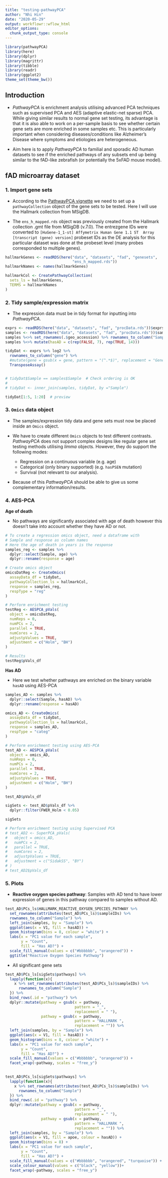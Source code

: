 ```yaml
---
title: "testing-pathwayPCA"
author: "Nhi Hin"
date: "2020-05-29"
output: workflowr::wflow_html
editor_options:
  chunk_output_type: console
---
```


```r
library(pathwayPCA)
library(here)
library(dplyr)
library(magrittr)
library(tibble)
library(readr)
library(ggplot2)
theme_set(theme_bw())
```


## Introduction

- *PathwayPCA* is enrichment analysis utilising advanced PCA techniques such 
as supervised PCA and AES (adaptive elastic-net sparse) PCA. While giving 
similar results to normal gene set testing, its advantage is that it is also 
able to work on a per-sample basis to see whether certain gene sets are 
more enriched in some samples etc. This is particularly important when 
considering diseases/conditions like Alzheimer's Disease where symptoms and 
etiologies are heterogeneous. 

- Aim here is to apply *PathwayPCA* to familial and sporadic AD human 
datasets to see if the enriched pathways of any subsets end up being 
similar to  the fAD-like zebrafish (or potentially the 5xFAD mouse model). 

## fAD microarray dataset 

### 1. Import gene sets

- According to the [PathwayPCA vignette](https://gabrielodom.github.io/pathwayPCA/articles/Supplement2-Importing_Data.html#overview) we need to set up a `pathwayCollection` object of the gene 
sets to be tested. Here I will use the Hallmark collection from MSigDB. 

- The `ens_h_mapped.rds` object was previously created from the Hallmark 
collection .gmt file from MSigDB (v.7.0). The entrezgene IDs were converted 
to `[HuGene-1_1-st] Affymetrix Human Gene 1.1 ST 
Array [transcript (gene) version]` probeset IDs as the DE analysis for 
this particular dataset was done at the probeset level (many probes 
corresponded to multiple genes). 

```r
hallmarkGenes <- readRDS(here("data", "datasets", "fad", "genesets",
                              "ens_h_mapped.rds"))
hallmarkNames <- names(hallmarkGenes)

hallmarkCol <- CreatePathwayCollection(
  sets_ls = hallmarkGenes,
  TERMS = hallmarkNames
)
```

### 2. Tidy sample/expression matrix

- The expression data must be in tidy format for inputting into 
*PathwayPCA*. 

```r
exprs <- readRDS(here("data", "datasets", "fad", "procData.rds"))$exprs
samples <- readRDS(here("data", "datasets", "fad", "procData.rds"))$samples
samples %<>% set_rownames(.$geo_accession) %>% rownames_to_column("Sample")
samples %<>% mutate(hasAD = c(rep(FALSE, 7), rep(TRUE, 14)))

tidyDat <- exprs %>% log2 %>%
  rownames_to_column("gene") %>% 
  #mutate(gene = gsub(x = gene, pattern = "(^.*$)", replacement = "Gene\\1")) %>%
  TransposeAssay()


# tidyDat$Sample == samples$Sample  # Check ordering is OK
# 
# tidyDat <- inner_join(samples, tidyDat, by ="Sample")

tidyDat[1:5, 1:20]  # preview
```

### 3. `Omics` data object

- The samples/expression tidy data and gene sets must now be placed inside an 
`Omics` object.

- We have to create different `Omics` objects to test different contrasts. 
*PathwayPCA* does not support complex designs like regular gene set testing 
methods utilising *limma* objects. However, they do support the following 
modes:

    - Regression on a continuous variable (e.g. age)
    - Categorical (only binary supported) (e.g. `hasPSEN` mutation)
    - Survival (not relevant to our analysis). 

- Because of this *PathwayPCA* should be able to give us some complementary 
information/results. 

### 4. AES-PCA

**Age of death**

- No pathways are significantly associated with age of death however this 
doesn't take into account whether they have AD or not.

```r
# To create a regression omics object, need a dataframe with 
# Sample and response as column names
# Here the age of death in years is the response
samples_reg <- samples %>% 
  dplyr::select(Sample, age) %>%
  dplyr::rename(response = age)

# Create omics object
omicsDatReg <- CreateOmics(
  assayData_df = tidyDat, 
  pathwayCollection_ls = hallmarkCol,
  response = samples_reg,
  respType = "reg"
)

# Perform enrichment testing
testReg <- AESPCA_pVals(
  object = omicsDatReg,
  numReps = 0,
  numPCs = 2,
  parallel = TRUE,
  numCores = 2,
  adjustpValues = TRUE,
  adjustment = c("Holm", "BH")
)

# Results
testReg$pVals_df
```

**Has AD**

- Here we test whether pathways are enriched on the binary variable `hasAD` 
using AES-PCA

```r
samples_AD <- samples %>%
  dplyr::select(Sample, hasAD) %>%
  dplyr::rename(response = hasAD)

omics_AD <- CreateOmics(
  assayData_df = tidyDat,
  pathwayCollection_ls = hallmarkCol,
  response = samples_AD,
  respType = "categ"
)

# Perform enrichment testing using AES-PCA
test_AD <- AESPCA_pVals(
  object = omics_AD,
  numReps = 0,
  numPCs = 2,
  parallel = TRUE,
  numCores = 2,
  adjustpValues = TRUE,
  adjustment = c("Holm", "BH")
)

test_AD$pVals_df 

sigSets <- test_AD$pVals_df %>%
  dplyr::filter(FWER_Holm < 0.05)

sigSets

# Perform enrichment testing using Supervised PCA
# test_AD2 <- SuperPCA_pVals(
#   object = omics_AD,
#   numPCs = 2,
#   parallel = TRUE,
#   numCores = 2,
#   adjustpValues = TRUE,
#   adjustment = c("SidakSS", "BY")
# )
# test_AD2$pVals_df
```

### 5. Plots

 - **Reactive oxygen species pathway**: Samples with AD tend to have lower 
 expression of genes in this pathway compared to samples without AD. 

```r
test_AD$PCs_ls$HALLMARK_REACTIVE_OXYGEN_SPECIES_PATHWAY %>% 
  set_rownames(attributes(test_AD$PCs_ls)$sampleIDs) %>%
  rownames_to_column("Sample") %>%
  left_join(samples, by = "Sample") %>%
  ggplot(aes(x = V1, fill = hasAD)) + 
  geom_histogram(bins = 8, colour = "white") +
  labs(x = "PC1 value for each sample",
       y = "Count", 
       fill = "Has AD?") +
  scale_fill_manual(values = c("#bbbbbb", "orangered")) +
  ggtitle("Reactive Oxygen Species Pathway")
```

- All significant gene sets

```r
test_AD$PCs_ls[sigSets$pathways] %>% 
  lapply(function(x){
    x %>% set_rownames(attributes(test_AD$PCs_ls)$sampleIDs) %>%
      rownames_to_column("Sample")
  }) %>%
  bind_rows(.id = "pathway") %>%
  dplyr::mutate(pathway = gsub(x = pathway,
                               pattern = "_",
                               replacement = " "),
                pathway = gsub(x = pathway,
                               pattern = "HALLMARK ",
                               replacement = "")) %>%
  left_join(samples, by = "Sample") %>%
  ggplot(aes(x = V1, fill = hasAD)) + 
  geom_histogram(bins = 8, colour = "white") +
  labs(x = "PC1 value for each sample",
       y = "Count", 
       fill = "Has AD?") +
  scale_fill_manual(values = c("#bbbbbb", "orangered")) +
  facet_wrap(~pathway, scales = "free_y")
  
```

```r
test_AD$PCs_ls[sigSets$pathways] %>% 
  lapply(function(x){
    x %>% set_rownames(attributes(test_AD$PCs_ls)$sampleIDs) %>%
      rownames_to_column("Sample")
  }) %>%
  bind_rows(.id = "pathway") %>%
  dplyr::mutate(pathway = gsub(x = pathway,
                               pattern = "_",
                               replacement = " "),
                pathway = gsub(x = pathway,
                               pattern = "HALLMARK ",
                               replacement = "")) %>%
  left_join(samples, by = "Sample") %>%
  ggplot(aes(x = V1, fill = apoe, colour = hasAD)) + 
  geom_histogram(bins = 8) +
  labs(x = "PC1 value for each sample",
       y = "Count", 
       fill = "Has AD?") +
  scale_fill_manual(values = c("#bbbbbb", "orangered", "turquoise")) +
  scale_colour_manual(values = c("black", "yellow"))+
  facet_wrap(~pathway, scales = "free_y")
```





















